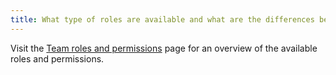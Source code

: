 ```yaml
---
title: What type of roles are available and what are the differences between them?
---
```


Visit the [Team roles and permissions](/platform/app/settings-page/teams/#team-roles-and-permissions) page for an overview of the available roles and permissions.
